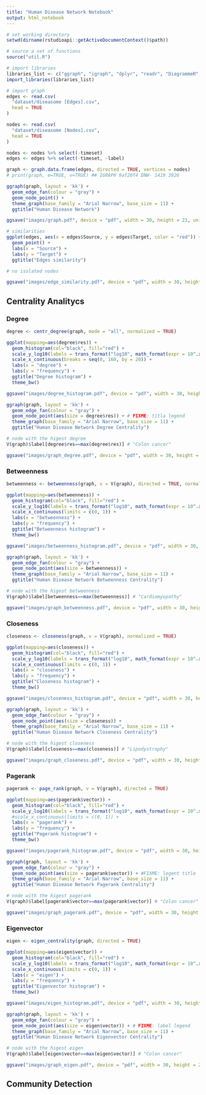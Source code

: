 ---
title: "Human Disease Network Notebook"
output: html_notebook
---

```{r}
# set working directory
setwd(dirname(rstudioapi::getActiveDocumentContext()$path))

# source a set of functions
source("util.R")

# import libraries
libraries_list <- c("ggraph", "igraph", "dplyr", "readr", "DiagrammeR", "tidyverse", "Cairo", "networkD3", "CINNA", "scales")
import_libraries(libraries_list)
```

```{r}
# import graph
edges <- read.csv(
  "dataset/diseasome [Edges].csv",
  head = TRUE
)

nodes <- read.csv(
  "dataset/diseasome [Nodes].csv",
  head = TRUE
)

nodes <- nodes %>% select(-timeset)
edges <- edges %>% select(-timeset, -label)

graph <- graph.data.frame(edges, directed = TRUE, vertices = nodes)
# print(graph, e=TRUE, v=TRUE) ## IGRAPH 9af20f4 DNW- 1419 3926

ggraph(graph, layout = 'kk') +
  geom_edge_fan(colour = "gray") + 
  geom_node_point() +
  theme_graph(base_family = "Arial Narrow", base_size = 11) +
  ggtitle("Human Disease Network")
```

```{r}
ggsave("images/graph.pdf", device = "pdf", width = 30, height = 21, units = "cm")
```

```{r}
# similarities
ggplot(edges, aes(x = edges$Source, y = edges$Target, color = "red")) + 
  geom_point() + 
  labs(x = "Source") +
  labs(y = "Target") +
  ggtitle("Edges similarity")

# no isolated nodes
```
```{r}
ggsave("images/edge_similarity.pdf", device = "pdf", width = 30, height = 21, units = "cm")
```


## Centrality Analitycs

### Degree

```{r}
degree <- centr_degree(graph, mode = "all", normalized = TRUE)

ggplot(mapping=aes(degree$res)) + 
  geom_histogram(col="black", fill="red") + 
  scale_y_log10(labels = trans_format("log10", math_format(expr = 10^.x))) +
  scale_x_continuous(breaks = seq(0, 160, by = 20)) +
  labs(x = "degree") +
  labs(y = "frequency") +
  ggtitle("Degree histogram") +
  theme_bw()
```
```{r}
ggsave("images/degree_histogram.pdf", device = "pdf", width = 30, height = 21, units = "cm")
```

```{r}
ggraph(graph, layout = 'kk') +
  geom_edge_fan(colour = "gray") +
  geom_node_point(aes(size = degree$res)) + # FIXME: titla legend
  theme_graph(base_family = "Arial Narrow", base_size = 11) +
  ggtitle("Human Disease Network Degree Centrality") 

# node with the higest degree
V(graph)$label[degree$res==max(degree$res)] # "Colon cancer"
```
```{r}
ggsave("images/graph_degree.pdf", device = "pdf", width = 30, height = 21, units = "cm")
```

### Betweenness

```{r}
betweenness <- betweenness(graph, v = V(graph), directed = TRUE, normalized = TRUE)

ggplot(mapping=aes(betweenness)) + 
  geom_histogram(col="black", fill="red") + 
  scale_y_log10(labels = trans_format("log10", math_format(expr = 10^.x))) +
  scale_x_continuous(limits = c(0, 1)) +
  labs(x = "betweenness") +
  labs(y = "frequency") +
  ggtitle("Betweenness histogram") +
  theme_bw()
```
```{r}
ggsave("images/betweenness_histogram.pdf", device = "pdf", width = 30, height = 21, units = "cm")
```

```{r}
ggraph(graph, layout = 'kk') + 
  geom_edge_fan(colour = "gray") + 
  geom_node_point(aes(size = betweenness)) +
  theme_graph(base_family = "Arial Narrow", base_size = 11) +
  ggtitle("Human Disease Network Betweenness Centrality") 

# node with the higest betweenness
V(graph)$label[betweenness==max(betweenness)] # "Cardiomyopathy"
```
```{r}
ggsave("images/graph_betweenness.pdf", device = "pdf", width = 30, height = 21, units = "cm")
```

### Closeness

```{r}
closeness <- closeness(graph, v = V(graph), normalized = TRUE)

ggplot(mapping=aes(closeness)) + 
  geom_histogram(col="black", fill="red") + 
  scale_y_log10(labels = trans_format("log10", math_format(expr = 10^.x))) +
  scale_x_continuous(limits = c(0, 1)) +
  labs(x = "closeness") +
  labs(y = "frequency") +
  ggtitle("Closeness histogram") +
  theme_bw()
```
```{r}
ggsave("images/closeness_histogram.pdf", device = "pdf", width = 30, height = 21, units = "cm")
```

```{r}
ggraph(graph, layout = 'kk') + 
  geom_edge_fan(colour = "gray") + 
  geom_node_point(aes(size = closeness)) +
  theme_graph(base_family = "Arial Narrow", base_size = 11) +
  ggtitle("Human Disease Network Closeness Centrality") 

# node with the higest closeness
V(graph)$label[closeness==max(closeness)] # "Lipodystrophy"
```
```{r}
ggsave("images/graph_closeness.pdf", device = "pdf", width = 30, height = 21, units = "cm")
```

### Pagerank
```{r}
pagerank <- page_rank(graph, v = V(graph), directed = TRUE)

ggplot(mapping=aes(pagerank$vector)) + 
  geom_histogram(col="black", fill="red") + 
  scale_y_log10(labels = trans_format("log10", math_format(expr = 10^.x))) +
  #scale_x_continuous(limits = c(0, 1)) +
  labs(x = "pagerank") +
  labs(y = "frequency") +
  ggtitle("Pagerank histogram") +
  theme_bw()
```
```{r}
ggsave("images/pagerank_histogram.pdf", device = "pdf", width = 30, height = 21, units = "cm")
```

```{r}
ggraph(graph, layout = 'kk') +
  geom_edge_fan(colour = "gray") +
  geom_node_point(aes(size = pagerank$vector)) + #FIXME: legent title
  theme_graph(base_family = "Arial Narrow", base_size = 11) +
  ggtitle("Human Disease Network Pagerank Centrality") 

# node with the higest pagerank
V(graph)$label[pagerank$vector==max(pagerank$vector)] # "Colon cancer"
```
```{r}
ggsave("images/graph_pagerank.pdf", device = "pdf", width = 30, height = 21, units = "cm")
```

### Eigenvector

```{r}
eigen <- eigen_centrality(graph, directed = TRUE)

ggplot(mapping=aes(eigen$vector)) + 
  geom_histogram(col="black", fill="red") + 
  scale_y_log10(labels = trans_format("log10", math_format(expr = 10^.x))) +
  scale_x_continuous(limits = c(0, 1)) +
  labs(x = "eigen") +
  labs(y = "frequency") +
  ggtitle("Eigenvector histogram") +
  theme_bw()
```
```{r}
ggsave("images/eigen_histogram.pdf", device = "pdf", width = 30, height = 21, units = "cm")
```

```{r}
ggraph(graph, layout = 'kk') +
  geom_edge_fan(colour = "gray") +
  geom_node_point(aes(size = eigen$vector)) + # FIXME: label legend
  theme_graph(base_family = "Arial Narrow", base_size = 11) +
  ggtitle("Human Disease Network Eigenvector Centrality") 

# node with the higest eigen
V(graph)$label[eigen$vector==max(eigen$vector)] # "Colon cancer"
```
```{r}
ggsave("images/graph_eigen.pdf", device = "pdf", width = 30, height = 21, units = "cm")
```


## Community Detection

